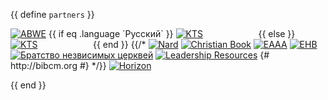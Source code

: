 {{ define `partners` }}
<section class="content">
<p class="partners level">
  <a target="_blank" rel="noreferrer" href="https://www.abwe.org" class="level-item"><img alt="ABWE" src="/static/img/partners/abwe.jpg" /></a>
  {{ if eq .language `Русский` }}
  <a target="_blank" rel="noreferrer" href="http://www.ktsonline.org" class="level-item"><img alt="KTS" src="/static/img/partners/kts-ukr.png" style="min-width: 8rem;" /></a>
  {{ else }}
  <a target="_blank" rel="noreferrer" href="http://www.ktsonline.org" class="level-item"><img alt="KTS" src="/static/img/partners/kts-en.png" style="min-width: 8rem;" /></a>
  {{ end }}
  {{/*
  <a target="_blank" rel="noreferrer" href="http://nard.com.ua" class="level-item"><img alt="Nard" src="/static/img/partners/nard.gif" /></a>
  <a target="_blank" rel="noreferrer" href="http://www.kniga.org.ua" class="level-item"><img alt="Christian Book" src="/static/img/partners/book.jpg" /></a>
  <a target="_blank" rel="noreferrer" href="http://e-aaa.org" class="level-item"><img alt="EAAA" src="/static/img/partners/eaaa.jpg" /></a>
  <a target="_blank" rel="noreferrer" href="http://www.baptyst.com" class="level-item"><img alt="EHB" src="/static/img/partners/ehb.png" /></a>
  <a target="_blank" rel="noreferrer" href="http://bibcm.org/" class="level-item"><img alt="Братство незвисимых церквей" src="/static/img/partners/nehb.png" /></a>
  <a target="_blank" rel="noreferrer" href="https://www.leadershipresources.org" class="level-item"><img alt="Leadership Resources" src="/static/img/partners/leadership.gif" /></a>
  {#
      http://bibcm.org
      #}
  */}}
  <a target="_blank" rel="noreferrer" href="https://horizoneducationnetwork.org" class="level-item"><img alt="Horizon" src="/static/img/partners/horizon.png" /></a>
</p>
</section>
{{ end }}
